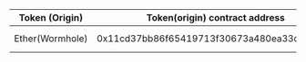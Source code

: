 | Token (Origin)  | Token(origin) contract address             | Token (target)  | Markets                                       | Contract address                           |
| --------------- | ------------------------------------------ | --------------- | --------------------------------------------- | ------------------------------------------ |
| Ether(Wormhole) | 0x11cd37bb86f65419713f30673a480ea33c826872 | Ether(Wormhole) | [Yuzu Swap](https://app.yuzu-swap.com/#/pool) | 0x3223f17957Ba502cbe71401D55A0DB26E5F7c68F |
